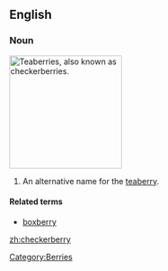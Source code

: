 ==English==
===Noun===
{{wikipedia}}
[[Image:Gaultheria procumbens.JPG|thumb|right|200px|Teaberries, also known as checkerberries.]]
{{en-noun|checkerberries}}
# An alternative name for the [[teaberry]].

====Related terms====
*[[boxberry]]

[[zh:checkerberry]]
[[Category:Berries]]